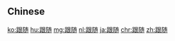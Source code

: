 {{also|跟隨}}
==Chinese==
{{zh-see|跟隨}}

[[ko:跟随]]
[[hu:跟随]]
[[mg:跟随]]
[[nl:跟随]]
[[ja:跟随]]
[[chr:跟随]]
[[zh:跟随]]